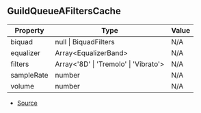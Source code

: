 ## GuildQueueAFiltersCache

| Property | Type | Value |
| ----------- | ----------- | ----------- |
| biquad | null \| BiquadFilters | N/A |
| equalizer | Array\<EqualizerBand> | N/A |
| filters | Array\<'8D' \| 'Tremolo' \| 'Vibrato'> | N/A |
| sampleRate | number | N/A |
| volume | number | N/A |


- [Source](https://github.com/Androz2091/discord-player/blob/074396c/packages/discord-player/src/Structures/GuildQueueAudioFilters.ts#L187)